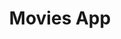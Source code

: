 ---
title: Movies App
description: A social movie app that allows users to search for movies, view movie details, and look at the cast & crew. 
featured: true
category: project
tags: ['next.js', 'movies', 'tmdb']
publishedAt: 2021-08-01
mainVideo: 'projects/movie-app/movie-app-main-video'
demo: 'http://social-movie-app.vercel.app/'
repo: 'https://github.com/joshwrn/movie-app'
---
